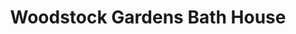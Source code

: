 ---
title: Woodstock Gardens Bath House
media: 
dimensions: 20" x 16"
hero_image: ../../images/gallery/woodstock_gardens_inistioge.jpg
sale_status: Sold
---